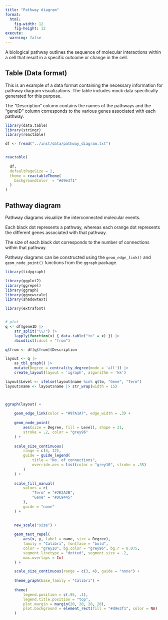```yaml
---
title: "Pathway diagram"
format:
  html:
    fig-width: 12
    fig-height: 12
execute: 
  warning: false
---
```


A biological pathway outlines the sequence of molecular interactions within a cell that result  in a specific outcome or change in the cell.

## Table (Data format)

This is an example of a data format containing the necessary information for pathway diagram visualizations. The table includes mock data specifically generated for this purpose.

The "Description" column contains the names of the pathways and the "geneID" column corresponds to the  various genes associated with each pathway.

```r

library(data.table)
library(stringr)
library(reactable)

df <- fread("../inst/data/pathway_diagram.txt")


reactable(
  
  df, 
  defaultPageSize = 2,
  theme = reactableTheme(
    backgroundColor  = "#d9e3f1"
  )
)
```


## Pathway diagram

Pathway diagrams visualize the interconnected molecular events.

Each black dot represents a pathway, whereas each orange dot represents the different genes associated with that pathway.

The size of each black dot corresponds to the number of connections within that pathway.

Pathway diagrams can be constructed using the `geom_edge_link()` and `geom_node_point()` functions from the `ggraph` package.

```r

library(tidygraph)

library(ggplot2)
library(ggrepel)
library(ggraph)
library(ggnewscale)
library(shadowtext)

library(extrafont)


# plot
q <- df$geneID |> 
    str_split("\\/") |> 
    lapply(function(x) { data.table("to" = x) }) |> 
    rbindlist(idcol = "from")

q$from <- df[q$from]$Description 

layout <- q |>
    as_tbl_graph() |> 
    mutate(Degree = centrality_degree(mode = 'all')) |>
    create_layout(layout = 'igraph', algorithm = 'kk')

layout$Level <- ifelse(layout$name %in% q$to, "Gene", "Term")
layout$name <- layout$name |> str_wrap(width = 15)



ggraph(layout) + 
    
    geom_edge_link(color = "#97A1A7", edge_width = .3) + 
    
    geom_node_point(
        aes(size = Degree, fill = Level), shape = 21,
        stroke = .2, color = "grey96"
    ) + 
    
    scale_size_continuous(
        range = c(4, 12), 
        guide = guide_legend(
            title = "No. of connections",
            override.aes = list(color = "grey10", stroke = .35)
        )
    ) +
    
    scale_fill_manual(
        values = c(
            "Term" = "#2E2A2B",
            "Gene" = "#DC9445"
        ),
        guide = "none" 
    ) +
    

    new_scale("size") +
    
    geom_text_repel(
        aes(x, y, label = name, size = Degree),
        family = "Calibri", fontface = "bold", 
        color = "grey10", bg.color = "grey96", bg.r = 0.075,
        segment.linetype = "dotted", segment.size = .2,
        max.overlaps = Inf
    ) +

    scale_size_continuous(range = c(3, 4), guide = "none") +
    
    theme_graph(base_family = "Calibri") +
    
    theme(
        legend.position = c(.95, .1),
        legend.title.position = "top",
        plot.margin = margin(20, 20, 20, 20),
        plot.background = element_rect(fill = "#d9e3f1", color = NA)
    )

```